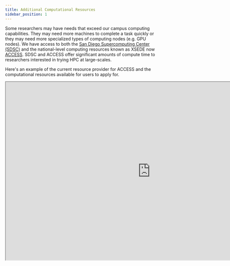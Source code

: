 ```yaml
---
title: Additional Computational Resources
sidebar_position: 1
---
```





Some researchers may have needs that exceed our campus computing capabilities. They may need more machines to complete a task quickly or they may need more specialized types of computing nodes (e.g. GPU nodes). We have access to both the [San Diego Supercomputing Center (SDSC)](https://www.sdsc.edu/) and the national-level computing resources known as XSEDE now [ACCESS](https://www.access-ci.org/). SDSC and ACCESS offer significant amounts of compute time to researchers interested in trying HPC at large-scales. 

Here's an example of the current resource provider for ACCESS and the computational resources available for users to apply for.


<iframe src="https://drive.google.com/file/d/1-UWj1mQz3kGhrnj9EybDzs-N5HPZk3Fy/preview" width="940" height="580" allow="autoplay"></iframe>